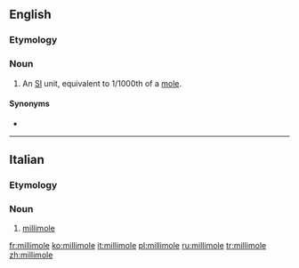 {{also|milli-mole}}
==English==

===Etymology===
{{prefix|milli|mole|lang=en}}

===Noun===
{{en-noun}}

# {{lb|en|chemistry|physics}} An [[w:International System of Units|SI]] unit, equivalent to 1/1000th of a [[mole#Etymology 4|mole]].

====Synonyms====
* {{l|en|mmol}}

----

==Italian==

===Etymology===
{{prefix|milli|mole|lang=it}}

===Noun===
{{it-noun|f}}

# [[#English|millimole]]

[[fr:millimole]]
[[ko:millimole]]
[[it:millimole]]
[[pl:millimole]]
[[ru:millimole]]
[[tr:millimole]]
[[zh:millimole]]